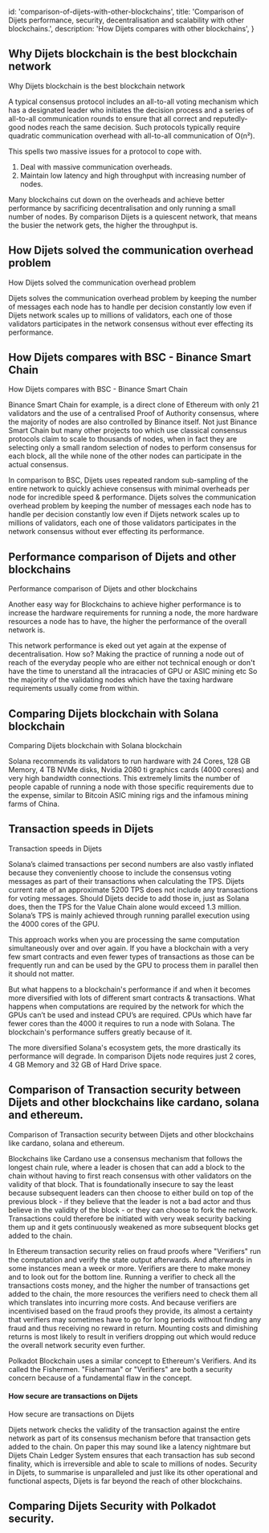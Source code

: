 
  id: 'comparison-of-dijets-with-other-blockchains',
  title: 'Comparison of Dijets performance, security, decentralisation and scalability with other blockchains.',
  description: 'How Dijets compares with other blockchains',
}

## Why Dijets blockchain is the best blockchain network
Why Dijets blockchain is the best blockchain network

A typical consensus protocol includes an all-to-all voting mechanism which has a designated leader who 
initiates the decision process and a series of all-to-all communication rounds to ensure that all correct and reputedly-good 
nodes reach the same decision. Such protocols typically require quadratic communication overhead with all-to-all communication of O(n²).

This spells two massive issues for a protocol to cope with. 

1. Deal with massive communication overheads.
2. Maintain low latency and high throughput with increasing number of nodes. 

Many blockchains cut down on the overheads and achieve better performance by 
sacrificing decentralisation and only running a small number of nodes. By comparison Dijets is a quiescent network, that means the busier the network gets, the higher the throughput is.


## How Dijets solved the communication overhead problem
How Dijets solved the communication overhead problem

Dijets solves the communication overhead problem by keeping the number 
of messages each node has to handle per decision constantly low even if Dijets network scales up to millions of validators, 
each one of those validators participates in the network consensus without ever effecting its performance.

## How Dijets compares with BSC - Binance Smart Chain
How Dijets compares with BSC - Binance Smart Chain

Binance Smart Chain for example, is a direct clone of Ethereum with only 21 validators and the use of a centralised Proof of Authority consensus, where the majority of nodes are 
also controlled by Binance itself. Not just Binance Smart Chain but many other projects too which use classical consensus 
protocols claim to scale to thousands of nodes, when in fact they are selecting only a small random selection of nodes to 
perform consensus for each block, all the while none of the other nodes can participate in the actual consensus.

In comparison to BSC, Dijets uses repeated random sub-sampling of the entire network to quickly achieve consensus with minimal 
overheads per node for incredible speed & performance. Dijets solves the communication overhead problem by keeping the number 
of messages each node has to handle per decision constantly low even if Dijets network scales up to millions of validators, 
each one of those validators participates in the network consensus without ever effecting its performance.


## Performance comparison of Dijets and other blockchains
Performance comparison of Dijets and other blockchains

Another easy way for Blockchains to achieve higher performance is to increase the hardware requirements for running a node, the more hardware resources a node has to have, the higher the performance of the overall network is. 

This network performance is eked out yet again at the expense of decentralisation. How so? Making the practice of running a node out of reach of the everyday people who are either not technical enough or don't have the time 
to unerstand all the intracacies of GPU or ASIC mining etc So the majority of the validating nodes which have the taxing hardware requirements usually come from within. 

## Comparing Dijets blockchain with Solana blockchain
Comparing Dijets blockchain with Solana blockchain

Solana recommends its validators to run hardware with 24 Cores, 128 GB Memory, 4 TB NVMe disks, Nvidia 2080 ti graphics cards (4000 cores) and very high bandwidth connections. 
This extremely limits the number of people capable of running a node with those specific requirements due to the expense, similar to Bitcoin ASIC mining rigs and the infamous mining farms of China.

## Transaction speeds in Dijets
Transaction speeds in Dijets

Solana’s claimed transactions per second numbers are also vastly inflated because they conveniently choose to include the consensus voting messages as part of their transactions when calculating the TPS. Dijets current rate of an approximate 5200 TPS does not include any transactions for voting messages. Should Dijets decide to add those in, just as Solana does, then the TPS for the Value Chain alone would exceed 1.3 million. Solana’s TPS is mainly achieved through running parallel execution using the 4000 cores of the GPU. 

This approach works when you are processing the same computation simultaneously over and over again. If you have a blockchain with a very few smart contracts and even fewer types of transactions as those can be frequently run and can be used by the GPU to process them in parallel then
it should not matter.

But what happens to a blockchain's performance if and when it becomes more diversified with lots of different smart contracts & transactions. What happens when computations are required by the network for which the GPUs can’t be used and instead CPU’s are required. CPUs which have far fewer cores than the 4000 it requires to run a node with Solana. The blockchain's performance suffers greatly because of it.

 The more diversified Solana's ecosystem gets, the more drastically its performance will degrade. In comparison Dijets node requires just 2 cores, 4 GB Memory and 32 GB of Hard Drive space.

## Comparison of Transaction security between Dijets and other blockchains like cardano, solana and ethereum.
Comparison of Transaction security between Dijets and other blockchains like cardano, solana and ethereum.

Blockchains like Cardano use a consensus mechanism that follows the longest chain rule, where a leader is chosen that can add a block to the chain without having to first reach consensus with other validators on the validity of that block. That is foundationally insecure to say the least because subsequent leaders can then choose to either build on top of the previous block - if they believe that the leader is not a bad actor and thus believe in the validity of the block - or they can choose to fork the network. Transactions could therefore be initiated with very weak security backing them up and it gets continuously weakened as more subsequent blocks get added to the chain.

In Ethereum transaction security relies on fraud proofs where "Verifiers" run the computation and verify the state output afterwards. And afterwards in some instances mean a week or more. Verifiers are there to make money and to look out for the bottom line. Running a verifier to check all the transactions costs money, and the higher the number of transactions get added to the chain, the more resources the verifiers need to check them all which translates into incurring more costs. And because verifiers are incentivised based on the fraud proofs they provide, its almost a certainty that verifiers may sometimes have to go for long periods without finding any fraud and thus receiving no reward in return. Mounting costs and dimishing returns is most likely to result in verifiers dropping out which would reduce the overall network security even further. 

Polkadot Blockchain uses a similar concept to Ethereum's Verifiers. And its called the Fishermen. "Fisherman" or "Verifiers" are both a security concern because of a fundamental flaw in the concept.

#### How secure are transactions on Dijets
How secure are transactions on Dijets 

Dijets network checks the validity of the transaction against the entire network as part of its consensus mechanism before that transaction gets added to the chain. On paper this may sound like a latency nightmare but Dijets Chain Ledger System ensures that each transaction has sub second finality, which is irreversible and able to scale to millions of nodes. Security in Dijets, to summarise is unparalleled and just like its other operational and functional aspects, Dijets is far beyond the reach of other blockchains.


## Comparing Dijets Security with Polkadot security.


